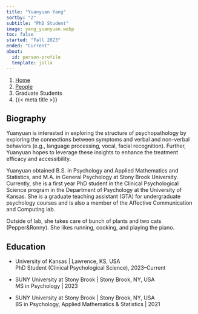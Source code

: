 ```yaml
---
title: "Yuanyuan Yang"
sortby: "2"
subtitle: "PhD Student"
image: yang_yuanyuan.webp
toc: false
started: "Fall 2023"
ended: "Current"
about:
  id: person-profile
  template: jolla
---
```


```{=html}
<nav aria-label="breadcrumb">
  <ol class="breadcrumb">
    <li class="breadcrumb-item"><a href="../../index.html">Home</a></li>
    <li class="breadcrumb-item"><a href="../../people.html">People</a></li>
    <li class="breadcrumb-item active">Graduate Students</li>
    <li class="breadcrumb-item active" aria-current="page">{{< meta title >}}</li>
  </ol>
</nav>
```

:::{#person-profile}
:::

## Biography
Yuanyuan is interested in exploring the structure of psychopathology by exploring the connections between symptoms and verbal and non-verbal behaviors (e.g., language processing, vocal, facial recognition). Further, Yuanyuan hopes to leverage these insights to enhance the treatment efficacy and accessibility.

Yuanyuan obtained B.S. in Psychology and Applied Mathematics and Statistics, and M.A. in General Psychology at Stony Brook University. Currently, she is a first year PhD student in the Clinical Psychological Science program in the Department of Psychology at the University of Kansas. She is a graduate teaching assistant (GTA) for undergraduate psychology courses and is also a member of the Affective Communication and Computing lab.

Outside of lab, she takes care of bunch of plants and two cats (Pepper&Ronny). She likes running, cooking, and playing the piano.


## Education

- [University of Kansas]{.fw-bold} | Lawrence, KS, USA<br />
  PhD Student (Clinical Psychological Science), 2023–Current

- [SUNY University at Stony Brook]{.fw-bold} | Stony Brook, NY, USA<br />
  MS in Psychology | 2023

- [SUNY University at Stony Brook]{.fw-bold} | Stony Brook, NY, USA<br />
  BS in Psychology, Applied Mathematics \& Statistics | 2021
